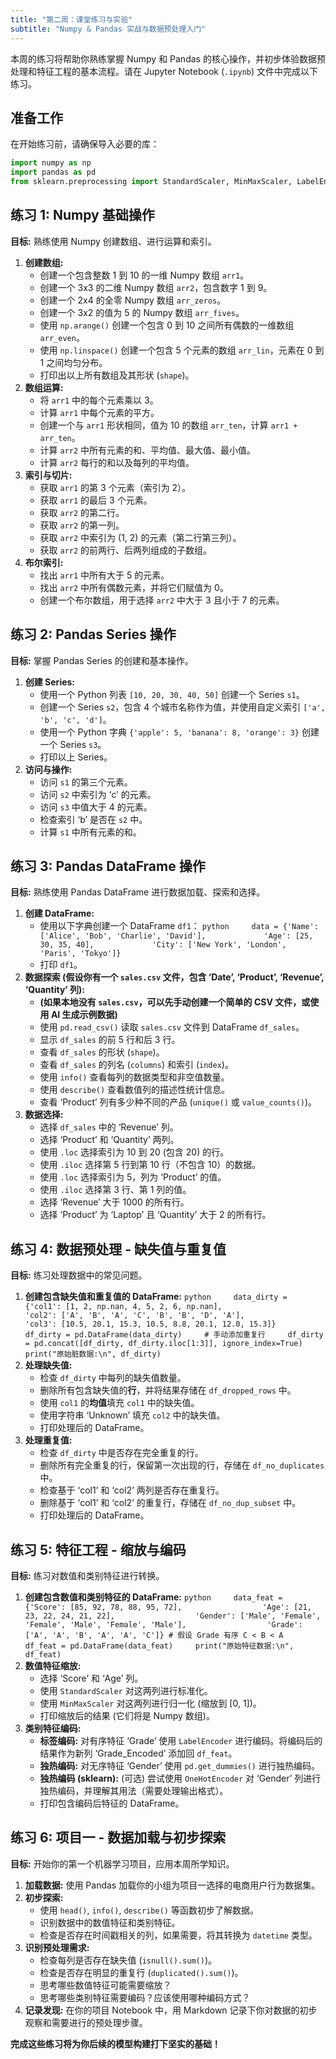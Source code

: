 ```yaml
---
title: "第二周：课堂练习与实验"
subtitle: "Numpy & Pandas 实战与数据预处理入门"
---
```


本周的练习将帮助你熟练掌握 Numpy 和 Pandas 的核心操作，并初步体验数据预处理和特征工程的基本流程。请在 Jupyter Notebook (`.ipynb`) 文件中完成以下练习。

## 准备工作

在开始练习前，请确保导入必要的库：

```python
import numpy as np
import pandas as pd
from sklearn.preprocessing import StandardScaler, MinMaxScaler, LabelEncoder, OneHotEncoder
```

## 练习 1: Numpy 基础操作

**目标:** 熟练使用 Numpy 创建数组、进行运算和索引。

1.  **创建数组:**
    *   创建一个包含整数 1 到 10 的一维 Numpy 数组 `arr1`。
    *   创建一个 3x3 的二维 Numpy 数组 `arr2`，包含数字 1 到 9。
    *   创建一个 2x4 的全零 Numpy 数组 `arr_zeros`。
    *   创建一个 3x2 的值为 5 的 Numpy 数组 `arr_fives`。
    *   使用 `np.arange()` 创建一个包含 0 到 10 之间所有偶数的一维数组 `arr_even`。
    *   使用 `np.linspace()` 创建一个包含 5 个元素的数组 `arr_lin`，元素在 0 到 1 之间均匀分布。
    *   打印出以上所有数组及其形状 (`shape`)。

2.  **数组运算:**
    *   将 `arr1` 中的每个元素乘以 3。
    *   计算 `arr1` 中每个元素的平方。
    *   创建一个与 `arr1` 形状相同，值为 10 的数组 `arr_ten`，计算 `arr1 + arr_ten`。
    *   计算 `arr2` 中所有元素的和、平均值、最大值、最小值。
    *   计算 `arr2` 每行的和以及每列的平均值。

3.  **索引与切片:**
    *   获取 `arr1` 的第 3 个元素（索引为 2）。
    *   获取 `arr1` 的最后 3 个元素。
    *   获取 `arr2` 的第二行。
    *   获取 `arr2` 的第一列。
    *   获取 `arr2` 中索引为 (1, 2) 的元素（第二行第三列）。
    *   获取 `arr2` 的前两行、后两列组成的子数组。

4.  **布尔索引:**
    *   找出 `arr1` 中所有大于 5 的元素。
    *   找出 `arr2` 中所有偶数元素，并将它们赋值为 0。
    *   创建一个布尔数组，用于选择 `arr2` 中大于 3 且小于 7 的元素。

## 练习 2: Pandas Series 操作

**目标:** 掌握 Pandas Series 的创建和基本操作。

1.  **创建 Series:**
    *   使用一个 Python 列表 `[10, 20, 30, 40, 50]` 创建一个 Series `s1`。
    *   创建一个 Series `s2`，包含 4 个城市名称作为值，并使用自定义索引 `['a', 'b', 'c', 'd']`。
    *   使用一个 Python 字典 `{'apple': 5, 'banana': 8, 'orange': 3}` 创建一个 Series `s3`。
    *   打印以上 Series。

2.  **访问与操作:**
    *   访问 `s1` 的第三个元素。
    *   访问 `s2` 中索引为 'c' 的元素。
    *   访问 `s3` 中值大于 4 的元素。
    *   检查索引 'b' 是否在 `s2` 中。
    *   计算 `s1` 中所有元素的和。

## 练习 3: Pandas DataFrame 操作

**目标:** 熟练使用 Pandas DataFrame 进行数据加载、探索和选择。

1.  **创建 DataFrame:**
    *   使用以下字典创建一个 DataFrame `df1`：
        ```python
        data = {'Name': ['Alice', 'Bob', 'Charlie', 'David'],
                'Age': [25, 30, 35, 40],
                'City': ['New York', 'London', 'Paris', 'Tokyo']}
        ```
    *   打印 `df1`。

2.  **数据探索 (假设你有一个 `sales.csv` 文件，包含 'Date', 'Product', 'Revenue', 'Quantity' 列):**
    *   **(如果本地没有 `sales.csv`，可以先手动创建一个简单的 CSV 文件，或使用 AI 生成示例数据)**
    *   使用 `pd.read_csv()` 读取 `sales.csv` 文件到 DataFrame `df_sales`。
    *   显示 `df_sales` 的前 5 行和后 3 行。
    *   查看 `df_sales` 的形状 (`shape`)。
    *   查看 `df_sales` 的列名 (`columns`) 和索引 (`index`)。
    *   使用 `info()` 查看每列的数据类型和非空值数量。
    *   使用 `describe()` 查看数值列的描述性统计信息。
    *   查看 'Product' 列有多少种不同的产品 (`unique()` 或 `value_counts()`)。

3.  **数据选择:**
    *   选择 `df_sales` 中的 'Revenue' 列。
    *   选择 'Product' 和 'Quantity' 两列。
    *   使用 `.loc` 选择索引为 10 到 20 (包含 20) 的行。
    *   使用 `.iloc` 选择第 5 行到第 10 行（不包含 10）的数据。
    *   使用 `.loc` 选择索引为 5，列为 'Product' 的值。
    *   使用 `.iloc` 选择第 3 行、第 1 列的值。
    *   选择 'Revenue' 大于 1000 的所有行。
    *   选择 'Product' 为 'Laptop' 且 'Quantity' 大于 2 的所有行。

## 练习 4: 数据预处理 - 缺失值与重复值

**目标:** 练习处理数据中的常见问题。

1.  **创建包含缺失值和重复值的 DataFrame:**
    ```python
    data_dirty = {'col1': [1, 2, np.nan, 4, 5, 2, 6, np.nan],
                  'col2': ['A', 'B', 'A', 'C', 'B', 'B', 'D', 'A'],
                  'col3': [10.5, 20.1, 15.3, 10.5, 8.8, 20.1, 12.0, 15.3]}
    df_dirty = pd.DataFrame(data_dirty)
    # 手动添加重复行
    df_dirty = pd.concat([df_dirty, df_dirty.iloc[1:3]], ignore_index=True)
    print("原始脏数据:\n", df_dirty)
    ```
2.  **处理缺失值:**
    *   检查 `df_dirty` 中每列的缺失值数量。
    *   删除所有包含缺失值的**行**，并将结果存储在 `df_dropped_rows` 中。
    *   使用 `col1` 的**均值**填充 `col1` 中的缺失值。
    *   使用字符串 'Unknown' 填充 `col2` 中的缺失值。
    *   打印处理后的 DataFrame。
3.  **处理重复值:**
    *   检查 `df_dirty` 中是否存在完全重复的行。
    *   删除所有完全重复的行，保留第一次出现的行，存储在 `df_no_duplicates` 中。
    *   检查基于 'col1' 和 'col2' 两列是否存在重复行。
    *   删除基于 'col1' 和 'col2' 的重复行，存储在 `df_no_dup_subset` 中。
    *   打印处理后的 DataFrame。

## 练习 5: 特征工程 - 缩放与编码

**目标:** 练习对数值和类别特征进行转换。

1.  **创建包含数值和类别特征的 DataFrame:**
    ```python
    data_feat = {'Score': [85, 92, 78, 88, 95, 72],
                 'Age': [21, 23, 22, 24, 21, 22],
                 'Gender': ['Male', 'Female', 'Female', 'Male', 'Female', 'Male'],
                 'Grade': ['A', 'A', 'B', 'A', 'A', 'C']} # 假设 Grade 有序 C < B < A
    df_feat = pd.DataFrame(data_feat)
    print("原始特征数据:\n", df_feat)
    ```
2.  **数值特征缩放:**
    *   选择 'Score' 和 'Age' 列。
    *   使用 `StandardScaler` 对这两列进行标准化。
    *   使用 `MinMaxScaler` 对这两列进行归一化 (缩放到 [0, 1])。
    *   打印缩放后的结果 (它们将是 Numpy 数组)。

3.  **类别特征编码:**
    *   **标签编码:** 对有序特征 'Grade' 使用 `LabelEncoder` 进行编码。将编码后的结果作为新列 'Grade_Encoded' 添加回 `df_feat`。
    *   **独热编码:** 对无序特征 'Gender' 使用 `pd.get_dummies()` 进行独热编码。
    *   **独热编码 (sklearn):** (可选) 尝试使用 `OneHotEncoder` 对 'Gender' 列进行独热编码，并理解其用法（需要处理输出格式）。
    *   打印包含编码后特征的 DataFrame。

## 练习 6: 项目一 - 数据加载与初步探索

**目标:** 开始你的第一个机器学习项目，应用本周所学知识。

1.  **加载数据:** 使用 Pandas 加载你的小组为项目一选择的电商用户行为数据集。
2.  **初步探索:**
    *   使用 `head()`, `info()`, `describe()` 等函数初步了解数据。
    *   识别数据中的数值特征和类别特征。
    *   检查是否存在时间戳相关的列，如果需要，将其转换为 `datetime` 类型。
3.  **识别预处理需求:**
    *   检查每列是否存在缺失值 (`isnull().sum()`)。
    *   检查是否存在明显的重复行 (`duplicated().sum()`)。
    *   思考哪些数值特征可能需要缩放？
    *   思考哪些类别特征需要编码？应该使用哪种编码方式？
4.  **记录发现:** 在你的项目 Notebook 中，用 Markdown 记录下你对数据的初步观察和需要进行的预处理步骤。

**完成这些练习将为你后续的模型构建打下坚实的基础！**
